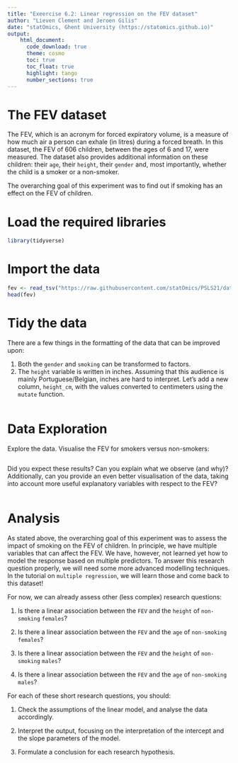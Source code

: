 ```yaml
---
title: "Exeercise 6.2: Linear regression on the FEV dataset"   
author: "Lieven Clement and Jeroen Gilis"
date: "statOmics, Ghent University (https://statomics.github.io)"  
output:
    html_document:
      code_download: true    
      theme: cosmo
      toc: true
      toc_float: true
      highlight: tango
      number_sections: true
---
```


# The FEV dataset

The FEV, which is an acronym for forced expiratory volume,
is a measure of how much air a person can exhale (in litres) 
during  a forced breath. In this dataset, the FEV of 606 children,
between the ages of 6 and 17, were measured. The dataset
also provides additional information on these children:
their `age`, their `height`, their `gender` and, most
importantly, whether the child is a smoker or a non-smoker.

The overarching goal of this experiment was to find out if
smoking has an effect on the FEV of children.

# Load the required libraries

```r
library(tidyverse)
```

# Import the data

```r
fev <- read_tsv("https://raw.githubusercontent.com/statOmics/PSLS21/data/fev.txt")
head(fev)
```

# Tidy the data

There are a few things in the formatting of the
data that can be improved upon:

1. Both the `gender` and `smoking` can be transformed to
factors.
2. The `height` variable is written in inches. Assuming that
this audience is mainly Portuguese/Belgian, inches are hard to
interpret. Let's add a new column, `height_cm`, with the values
converted to centimeters using the `mutate` function. 

```r

```

# Data Exploration

Explore the data. Visualise the FEV for smokers versus non-smokers:

```r

```

Did you expect these results? Can you explain what we observe (and why)?
Additionally, can you provide an even better visualisation of the data, taking
into account more useful explanatory variables with respect
to the FEV?

```r

```

# Analysis

As stated above, the overarching goal of this experiment was to assess the 
impact of smoking on the FEV of children.
In principle, we have multiple variables that can affect the FEV. 
We have, however, not learned yet how to model the response based on multiple
predictors. To answer this research question properly, we will need some
more advanced modelling techniques. In the tutorial on `multiple regression`, 
we will learn those and come back to this dataset!

For now, we can already assess other (less complex) research questions:

1. Is there a linear association between the `FEV` and the `height` of `non-smoking`
`females`? 

2. Is there a linear association between the `FEV` and the `age` of `non-smoking`
`females`?

3. Is there a linear association between the `FEV` and the `height` of `non-smoking`
`males`? 

4. Is there a linear association between the `FEV` and the `age` of `non-smoking`
`males`?

For each of these short research questions, you should:

1. Check the assumptions of the linear model, and analyse the data accordingly.

2. Interpret the output, focusing on the interpretation of the intercept and the 
slope parameters of the model.

3. Formulate a conclusion for each research hypothesis.


